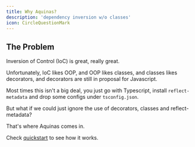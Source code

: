 ```yaml
---
title: Why Aquinas?
description: 'dependency inversion w/o classes'
icon: CircleQuestionMark
---
```


## The Problem

Inversion of Control (IoC) is great, really great. 

Unfortunately, IoC likes OOP, and OOP likes classes, and classes likes decorators, and decorators are still in proposal for Javascript.

Most times this isn't a big deal, you just go with Typescript, install `reflect-metadata` and drop some configs under `tsconfig.json`.

But what if we could just ignore the use of decorators, classes and reflect-metadata? 

That's where Aquinas comes in.

Check [quickstart](./docs/quickstart) to see how it works.
